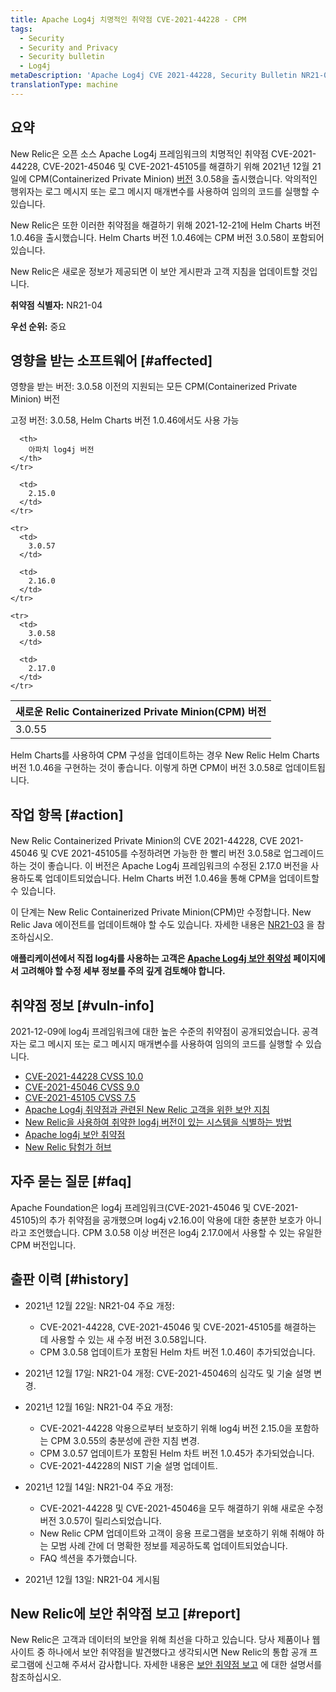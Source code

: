 ```yaml
---
title: Apache Log4j 치명적인 취약점 CVE-2021-44228 - CPM
tags:
  - Security
  - Security and Privacy
  - Security bulletin
  - Log4j
metaDescription: 'Apache Log4j CVE 2021-44228, Security Bulletin NR21-04 (Containerized Private Minions)'
translationType: machine
---
```


## 요약

New Relic은 오픈 소스 Apache Log4j 프레임워크의 치명적인 취약점 CVE-2021-44228, CVE-2021-45046 및 CVE-2021-45105를 해결하기 위해 2021년 12월 21일에 CPM(Containerized Private Minion) [버전](/docs/release-notes/synthetics-release-notes/containerized-private-minions-release-notes/containerized-private-minion-cpm-3058/) 3.0.58을 출시했습니다. 악의적인 행위자는 로그 메시지 또는 로그 메시지 매개변수를 사용하여 임의의 코드를 실행할 수 있습니다.

New Relic은 또한 이러한 취약점을 해결하기 위해 2021-12-21에 Helm Charts 버전 1.0.46을 출시했습니다. Helm Charts 버전 1.0.46에는 CPM 버전 3.0.58이 포함되어 있습니다.

New Relic은 새로운 정보가 제공되면 이 보안 게시판과 고객 지침을 업데이트할 것입니다.

**취약점 식별자:** NR21-04

**우선 순위:** 중요

## 영향을 받는 소프트웨어 [#affected]

영향을 받는 버전: 3.0.58 이전의 지원되는 모든 CPM(Containerized Private Minion) 버전

고정 버전: 3.0.58, Helm Charts 버전 1.0.46에서도 사용 가능

<table>
  <thead>
    <tr>
      <th>
        새로운 Relic Containerized Private Minion(CPM) 버전
      </th>

      <th>
        아파치 log4j 버전
      </th>
    </tr>
  </thead>

  <tbody>
    <tr>
      <td>
        3.0.55
      </td>

      <td>
        2.15.0
      </td>
    </tr>

    <tr>
      <td>
        3.0.57
      </td>

      <td>
        2.16.0
      </td>
    </tr>

    <tr>
      <td>
        3.0.58
      </td>

      <td>
        2.17.0
      </td>
    </tr>
  </tbody>
</table>

Helm Charts를 사용하여 CPM 구성을 업데이트하는 경우 New Relic Helm Charts 버전 1.0.46을 구현하는 것이 좋습니다. 이렇게 하면 CPM이 버전 3.0.58로 업데이트됩니다.

## 작업 항목 [#action]

New Relic Containerized Private Minion의 CVE 2021-44228, CVE 2021-45046 및 CVE 2021-45105를 수정하려면 가능한 한 빨리 버전 3.0.58로 업그레이드하는 것이 좋습니다. 이 버전은 Apache Log4j 프레임워크의 수정된 2.17.0 버전을 사용하도록 업데이트되었습니다. Helm Charts 버전 1.0.46을 통해 CPM을 업데이트할 수 있습니다.

이 단계는 New Relic Containerized Private Minion(CPM)만 수정합니다. New Relic Java 에이전트를 업데이트해야 할 수도 있습니다. 자세한 내용은 [NR21-03](/docs/security/new-relic-security/security-bulletins/security-bulletin-nr21-03) 을 참조하십시오.

**애플리케이션에서 직접 log4j를 사용하는 고객은 [Apache Log4j 보안 취약성](https://logging.apache.org/log4j/2.x/security.html) 페이지에서 고려해야 할 수정 세부 정보를 주의 깊게 검토해야 합니다.**

## 취약점 정보 [#vuln-info]

2021-12-09에 log4j 프레임워크에 대한 높은 수준의 취약점이 공개되었습니다. 공격자는 로그 메시지 또는 로그 메시지 매개변수를 사용하여 임의의 코드를 실행할 수 있습니다.

* [CVE-2021-44228 CVSS 10.0](https://cve.mitre.org/cgi-bin/cvename.cgi?name=CVE-2021-44228)
* [CVE-2021-45046 CVSS 9.0](https://cve.mitre.org/cgi-bin/cvename.cgi?name=CVE-2021-45046)
* [CVE-2021-45105 CVSS 7.5](https://cve.mitre.org/cgi-bin/cvename.cgi?name=CVE-2021-45105)
* [Apache Log4j 취약점과 관련된 New Relic 고객을 위한 보안 지침](https://newrelic.com/blog/nerdlog/security-guidance-for-log4j)
* [New Relic을 사용하여 취약한 log4j 버전이 있는 시스템을 식별하는 방법](https://newrelic.com/blog/how-to-relic/new-relic-log4j-detection)
* [Apache log4j 보안 취약점](https://logging.apache.org/log4j/2.x/security.html)
* [New Relic 탐험가 허브](https://discuss.newrelic.com/t/log4j-zero-day-vulnerability-and-the-new-relic-java-agent/170322)

## 자주 묻는 질문 [#faq]

<CollapserGroup>
  <Collapser
    id="357-update"
    title="이미 CPM 3.0.55로 업데이트했습니다. 3.0.58로 업데이트해야 합니까?"
  >
    Apache Foundation은 log4j 프레임워크(CVE-2021-45046 및 CVE-2021-45105)의 추가 취약점을 공개했으며 log4j v2.16.0이 악용에 대한 충분한 보호가 아니라고 조언했습니다. CPM 3.0.58 이상 버전은 log4j 2.17.0에서 사용할 수 있는 유일한 CPM 버전입니다.
  </Collapser>
</CollapserGroup>

## 출판 이력 [#history]

* 2021년 12월 22일: NR21-04 주요 개정:

  * CVE-2021-44228, CVE-2021-45046 및 CVE-2021-45105를 해결하는 데 사용할 수 있는 새 수정 버전 3.0.58입니다.
  * CPM 3.0.58 업데이트가 포함된 Helm 차트 버전 1.0.46이 추가되었습니다.

* 2021년 12월 17일: NR21-04 개정: CVE-2021-45046의 심각도 및 기술 설명 변경.

* 2021년 12월 16일: NR21-04 주요 개정:

  * CVE-2021-44228 악용으로부터 보호하기 위해 log4j 버전 2.15.0을 포함하는 CPM 3.0.55의 충분성에 관한 지침 변경.
  * CPM 3.0.57 업데이트가 포함된 Helm 차트 버전 1.0.45가 추가되었습니다.
  * CVE-2021-44228의 NIST 기술 설명 업데이트.

* 2021년 12월 14일: NR21-04 주요 개정:

  * CVE-2021-44228 및 CVE-2021-45046을 모두 해결하기 위해 새로운 수정 버전 3.0.57이 릴리스되었습니다.
  * New Relic CPM 업데이트와 고객이 응용 프로그램을 보호하기 위해 취해야 하는 모범 사례 간에 더 명확한 정보를 제공하도록 업데이트되었습니다.
  * FAQ 섹션을 추가했습니다.

* 2021년 12월 13일: NR21-04 게시됨

## New Relic에 보안 취약점 보고 [#report]

New Relic은 고객과 데이터의 보안을 위해 최선을 다하고 있습니다. 당사 제품이나 웹사이트 중 하나에서 보안 취약점을 발견했다고 생각되시면 New Relic의 통합 공개 프로그램에 신고해 주셔서 감사합니다. 자세한 내용은 [보안 취약점 보고](/docs/security/new-relic-security/data-privacy/reporting-security-vulnerabilities) 에 대한 설명서를 참조하십시오.